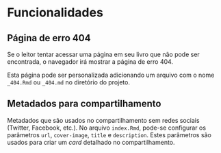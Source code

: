 # Funcionalidades

## Página de erro 404

Se o leitor tentar acessar uma página em seu livro que não pode ser encontrada, o navegador irá mostrar a página de erro 404.

Esta página pode ser personalizada adicionando um arquivo com o nome `_404.Rmd` ou `_404.md` no diretório do projeto. 

## Metadados para compartilhamento

Metadados que são usados no compartilhamento sem redes sociais (Twitter, Facebook, etc.). No arquivo `index.Rmd`, pode-se configurar os parâmetros `url`, `cover-image`, `title` e `description`. Estes parâmetros são usados para criar um *card* detalhado no compartilhamento.